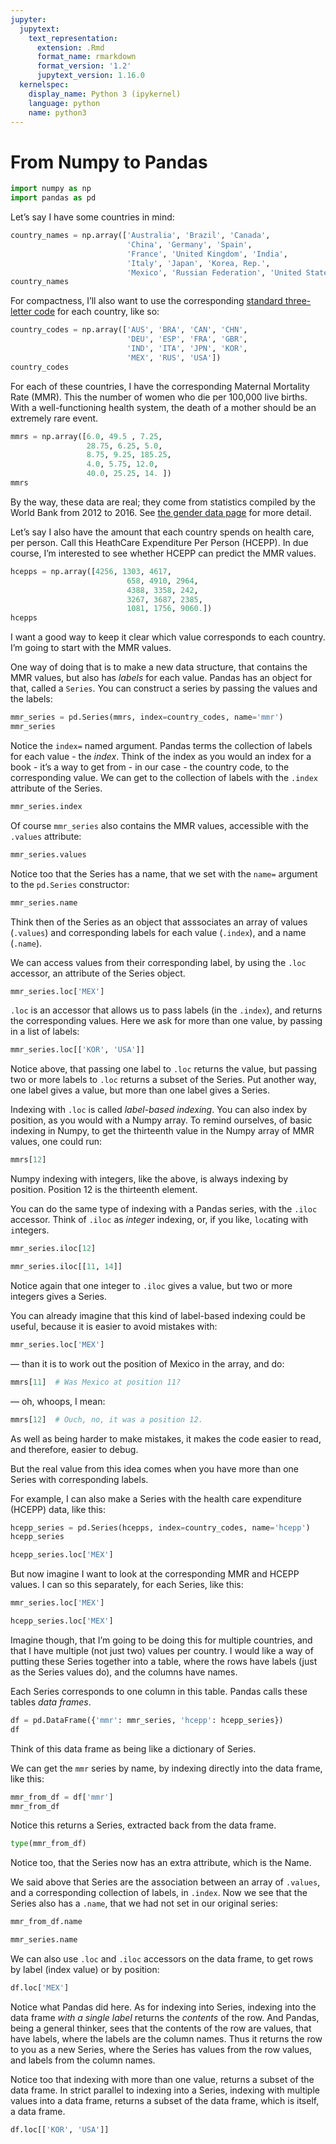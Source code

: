 ```yaml
---
jupyter:
  jupytext:
    text_representation:
      extension: .Rmd
      format_name: rmarkdown
      format_version: '1.2'
      jupytext_version: 1.16.0
  kernelspec:
    display_name: Python 3 (ipykernel)
    language: python
    name: python3
---
```


# From Numpy to Pandas

```python
import numpy as np
import pandas as pd
```

Let's say I have some countries in mind:

```python
country_names = np.array(['Australia', 'Brazil', 'Canada',
                          'China', 'Germany', 'Spain',
                          'France', 'United Kingdom', 'India',
                          'Italy', 'Japan', 'Korea, Rep.',
                          'Mexico', 'Russian Federation', 'United States'])
country_names
```

For compactness, I'll also want to use the corresponding [standard three-letter code](https://en.wikipedia.org/wiki/ISO_3166-1_alpha-3) for each country, like so:

```python
country_codes = np.array(['AUS', 'BRA', 'CAN', 'CHN',
                          'DEU', 'ESP', 'FRA', 'GBR',
                          'IND', 'ITA', 'JPN', 'KOR',
                          'MEX', 'RUS', 'USA'])
country_codes
```

For each of these countries, I have the corresponding Maternal Mortality Rate (MMR).  This the number of women who die per 100,000 live births.  With a well-functioning health system, the death of a mother should be an extremely rare event.

```python
mmrs = np.array([6.0, 49.5 , 7.25,
                 28.75, 6.25, 5.0,
                 8.75, 9.25, 185.25,
                 4.0, 5.75, 12.0,
                 40.0, 25.25, 14. ])
mmrs
```

By the way, these data are real; they come from statistics compiled by the World Bank from 2012 to 2016.  See [the gender data page](https://github.com/odsti/datasets/tree/main/gender_stats) for more detail.

Let's say I also have the amount that each country spends on health care, per person.  Call this HeathCare Expenditure Per Person (HCEPP).   In due course, I'm interested to see whether HCEPP can predict the MMR values.

```python
hcepps = np.array([4256, 1303, 4617,
                          658, 4910, 2964,
                          4388, 3358, 242,
                          3267, 3687, 2385,
                          1081, 1756, 9060.])
hcepps
```

I want a good way to keep it clear which value corresponds to each country.  I'm going to start with the MMR values.

One way of doing that is to make a new data structure, that contains the MMR values, but also has *labels* for each value.  Pandas has an object for that, called a `Series`.  You can construct a series by passing the values and the labels:

```python
mmr_series = pd.Series(mmrs, index=country_codes, name='mmr')
mmr_series
```

Notice the `index=` named argument.  Pandas terms the collection of labels for each value - the *index*.  Think of the index as you would an index for a book - it's a way to get from - in our case - the country code, to the corresponding value.  We can get to the collection of labels with the `.index` attribute of the Series.

```python
mmr_series.index
```

Of course `mmr_series` also contains the MMR values, accessible with the `.values` attribute:

```python
mmr_series.values
```

Notice too that the Series has a name, that we set with the `name=` argument to the `pd.Series` constructor:

```python
mmr_series.name
```

Think then of the Series as an object that asssociates an array of values (`.values`) and corresponding labels for each value (`.index`), and a name (`.name`).


We can access values from their corresponding label, by using the `.loc` accessor, an attribute of the Series object.

```python
mmr_series.loc['MEX']
```

`.loc` is an accessor that allows us to pass labels (in the `.index`), and returns the corresponding values.  Here we ask for more than one value, by passing in a list of labels:

```python
mmr_series.loc[['KOR', 'USA']]
```

Notice above, that passing one label to `.loc` returns the value, but passing two or more labels to `.loc` returns a subset of the Series.   Put another way, one label gives a value, but more than one label gives a Series.


Indexing with `.loc` is called *label-based indexing*.  You can also index by
position, as you would with a Numpy array.  To remind ourselves, of basic
indexing in Numpy, to get the thirteenth value in the Numpy array of MMR
values, one could run:

```python
mmrs[12]
```

Numpy indexing with integers, like the above, is always indexing by position.
Position 12 is the thirteenth element.

You can do the same type of indexing with a Pandas series, with the `.iloc` accessor.  Think of `.iloc` as *integer* indexing, or, if you like, `loc`ating with `i`ntegers.

```python
mmr_series.iloc[12]
```

```python
mmr_series.iloc[[11, 14]]
```

Notice again that one integer to `.iloc` gives a value, but two or more
integers gives a Series.


You can already imagine that this kind of label-based indexing could be
useful, because it is easier to avoid mistakes with:

```python
mmr_series.loc['MEX']
```

— than it is to work out the position of Mexico in the array, and do:

```python
mmrs[11]  # Was Mexico at position 11?
```

— oh, whoops, I mean:

```python
mmrs[12]  # Ouch, no, it was a position 12.
```

As well as being harder to make mistakes, it makes the code easier to read, and therefore, easier to debug.


But the real value from this idea comes when you have more than one Series with corresponding labels.

For example, I can also make a Series with the health care expenditure (HCEPP) data, like this:

```python
hcepp_series = pd.Series(hcepps, index=country_codes, name='hcepp')
hcepp_series
```

```python
hcepp_series.loc['MEX']
```

But now imagine I want to look at the corresponding MMR and HCEPP values.   I can so this separately, for each Series, like this:

```python
mmr_series.loc['MEX']
```

```python
hcepp_series.loc['MEX']
```

Imagine though, that I'm going to be doing this for multiple countries, and that I have multiple (not just two) values per country.  I would like a way of putting these Series together into a table, where the rows have labels (just as the Series values do), and the columns have names.

Each Series corresponds to one column in this table.  Pandas calls these tables *data frames*.

```python
df = pd.DataFrame({'mmr': mmr_series, 'hcepp': hcepp_series})
df
```

Think of this data frame as being like a dictionary of Series.

We can get the `mmr` series by name, by indexing directly into the data frame, like this:

```python
mmr_from_df = df['mmr']
mmr_from_df
```

Notice this returns a Series, extracted back from the data frame.

```python
type(mmr_from_df)
```

Notice too, that the Series now has an extra attribute, which is the Name.

We said above that Series are the association between an array of `.values`, and a corresponding collection of labels, in `.index`.  Now we see that the Series also has a `.name`, that we had not set in our original series:

```python
mmr_from_df.name
```

```python
mmr_series.name
```

We can also use `.loc` and `.iloc` accessors on the data frame, to get rows by label (index value) or by position:

```python
df.loc['MEX']
```

Notice what Pandas did here.  As for indexing into Series, indexing into the data frame *with a single label* returns the *contents* of the row.   And Pandas, being a general thinker, sees that the contents of the row are values, that have labels, where the labels are the column names.  Thus it returns the row to you as a new Series, where the Series has values from the row values, and labels from the column names.


Notice too that indexing with more than one value, returns a subset of the data frame.  In strict parallel to indexing into a Series, indexing with multiple values into a data frame, returns a subset of the data frame, which is itself, a data frame.

```python
df.loc[['KOR', 'USA']]
```
